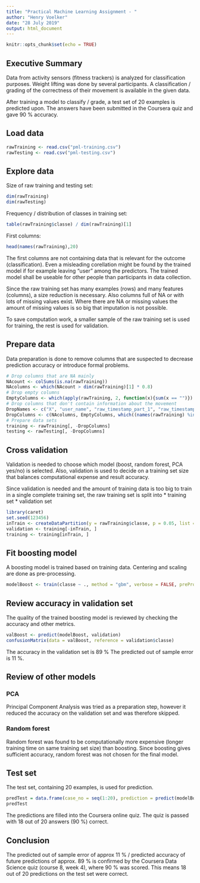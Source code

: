 ---
title: "Practical Machine Learning Assignment - "
author: "Henry Voelker"
date: "28 July 2019"
output: html_document
---

```{r setup, include=FALSE}
knitr::opts_chunk$set(echo = TRUE)
```

## Executive Summary
Data from activity sensors (fitness trackers) is analyzed for classification purposes. Weight lifting was done by several participants. A classification / grading of the correctness of their movement is available in the given data.

After training a model to classify / grade, a test set of 20 examples is predicted upon. The answers have been submitted in the Coursera quiz and gave 90 % accuracy.


## Load data
```{r load}
rawTraining <- read.csv("pml-training.csv")
rawTesting <- read.csv("pml-testing.csv")
```

## Explore data
Size of raw training and testing set:
```{r sizeCheck}
dim(rawTraining)
dim(rawTesting)
```

Frequency / distribution of classes in training set:
```{r classDistribution}
table(rawTraining$classe) / dim(rawTraining)[1]
```

First columns:
```{r firstColumns}
head(names(rawTraining),20)
```
The first columns are not containing data that is relevant for the outcome (classification). Even a misleading corellation might be found by the trained model if for example leaving "user" among the predictors. The trained model shall be useable for other people than participants in data collection.

Since the raw training set has many examples (rows) and many features (columns), a size reduction is necessary. Also columns full of NA or with lots of missing values exist. Where there are NA or missing values the amount of missing values is so big that imputation is not possible.

To save computation work, a smaller sample of the raw training set is used for training, the rest is used for validation.

## Prepare data
Data preparation is done to remove columns that are suspected to decrease prediction accuracy or introduce formal problems.
```{r loadprepare}
# Drop columns that are NA mainly
NAcount <- colSums(is.na(rawTraining))
NAcolumns <- which(NAcount > dim(rawTraining)[1] * 0.8)
# Drop empty columns
EmptyColumns <- which(apply(rawTraining, 2, function(x){sum(x == "")}) > dim(rawTraining)[1] * 0.8)
# Drop columns that don't contain information about the movement
DropNames <- c("X", "user_name", "raw_timestamp_part_1", "raw_timestamp_part_2", "cvtd_timestamp", "new_window", "num_window")
DropColumns <- c(NAcolumns, EmptyColumns, which((names(rawTraining) %in% DropNames)))
# Prepare data sets
training <- rawTraining[, -DropColumns]
testing <- rawTesting[, -DropColumns]
```

## Cross validation
Validation is needed to choose which model (boost, random forest, PCA yes/no) is selected. Also, validation is used to decide on a training set size that balances computational expense and result accuracy.

Since validation is needed and the amount of training data is too big to train in a single complete training set, the raw training set is split into
* training set
* validation set

```{r splitvalidation}
library(caret)
set.seed(123456)
inTrain <- createDataPartition(y = rawTraining$classe, p = 0.05, list = FALSE)
validation <- training[-inTrain, ]
training <- training[inTrain, ]
```

## Fit boosting model
A boosting model is trained based on training data. Centering and scaling are done as pre-processing.
```{r modelBoostingTraining}
modelBoost <- train(classe ~ ., method = "gbm", verbose = FALSE, preProcess = c("center", "scale"), data = training)
```

## Review accuracy in validation set
The quality of the trained boosting model is reviewed by checking the accuracy and other metrics.
```{r reviewError}
valBoost <- predict(modelBoost, validation)
confusionMatrix(data = valBoost, reference = validation$classe)
```
The accuracy in the validation set is 89 %
The predicted out of sample error is 11 %.

## Review of other models
### PCA
Principal Component Analysis was tried as a preparation step, however it reduced the accuracy on the validation set and was therefore skipped.

### Random forest
Random forest was found to be computationally more expensive (longer training time on same training set size) than boosting. Since boosting gives sufficient accuracy, random forest was not chosen for the final model.

## Test set
The test set, containing 20 examples, is used for prediction.
```{r testSet}
predTest = data.frame(case_no = seq(1:20), prediction = predict(modelBoost, testing))
predTest
```
The predictions are filled into the Coursera online quiz. The quiz is passed with 18 out of 20 answers (90 %) correct.

## Conclusion
The predicted out of sample error of approx 11 % / predicted accuracy of future predictions of approx. 89 % is confirmed by the Coursera Data Science quiz (course 8, week 4), where 90 % was scored. This means 18 out of 20 predictions on the test set were correct.
